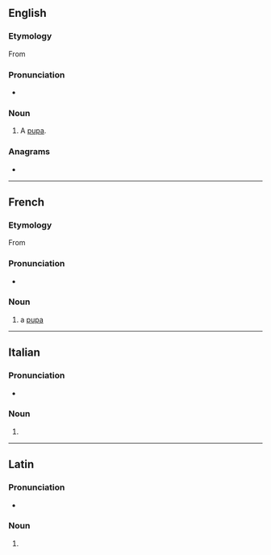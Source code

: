 {{also|pupë}}
==English==

===Etymology===
From {{bor|en|fr|pupe}}

===Pronunciation===
* {{IPA|/pjup/|lang=en}}

===Noun===
{{en-noun}}

# A [[pupa]].

{{Webster 1913}}

===Anagrams===
* {{anagrams|en|uppe}}

----

==French==

===Etymology===
From {{der|fr|la|pūpa}}

===Pronunciation===
* {{IPA|/pyp/|lang=fr}}

===Noun===
{{fr-noun|f}}

# a [[pupa]]

----

==Italian==

===Pronunciation===
* {{IPA|/ˈpu.pe/|lang=it}}

===Noun===
{{head|it|noun plural form|g=f}}

# {{plural of|pupa|lang=it}}

----

==Latin==

===Pronunciation===
* {{la-IPA|pūpe}}

===Noun===
{{la-noun-form|pūpe}}

# {{inflection of|pūpus||voc|s|lang=la}}